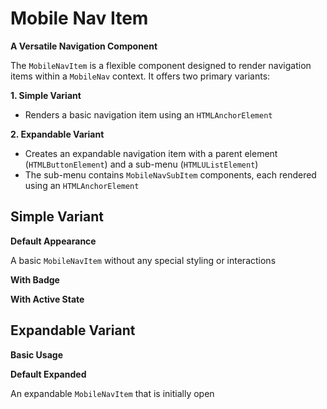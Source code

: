 


<Meta of={MobileNavItemStories} />

# Mobile Nav Item

**A Versatile Navigation Component**

The `MobileNavItem` is a flexible component designed to render navigation items within a `MobileNav` context. It offers two primary variants:

**1. Simple Variant**

- Renders a basic navigation item using an `HTMLAnchorElement`

**2. Expandable Variant**

- Creates an expandable navigation item with a parent element (`HTMLButtonElement`) and a sub-menu (`HTMLUListElement`)
- The sub-menu contains `MobileNavSubItem` components, each rendered using an `HTMLAnchorElement`

## Simple Variant

**Default Appearance**

A basic `MobileNavItem` without any special styling or interactions

<Canvas of={MobileNavItemStories.Simple} />

**With Badge**

<Canvas of={MobileNavItemStories.WithBadge} />

**With Active State**

<Canvas of={MobileNavItemStories.WithActiveState} />

## Expandable Variant

**Basic Usage**

<Canvas of={MobileNavItemStories.Expandable} />

<RenderHtmlMarkup of={MobileNavItemStories.Expandable} />

**Default Expanded**

An expandable `MobileNavItem` that is initially open

<Canvas of={MobileNavItemStories.DefaultExpanded} />

<RenderHtmlMarkup of={MobileNavItemStories.DefaultExpanded} />
